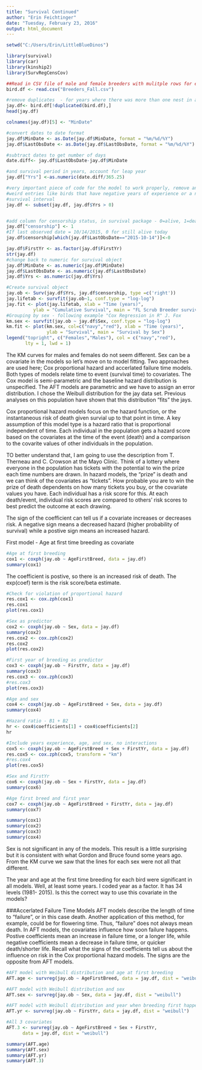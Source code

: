 ```yaml
---
title: "Survival Continued"
author: "Erin Feichtinger"
date: "Tuesday, February 23, 2016"
output: html_document
---
```


```r
setwd("C:/Users/Erin/LittleBlueDinos")

library(survival)
library(car)
library(kinship2)
library(SurvRegCensCov)

##Read in CSV file of male and female breeders with mulitple rows for each bird
bird.df <- read.csv("Breeders_Fall.csv")

#remove duplicates  - for years where there was more than one nest in a year
jay.df<- bird.df[!duplicated(bird.df),]
head(jay.df)

colnames(jay.df)[5] <- "MinDate"

#convert dates to date format
jay.df$MinDate <- as.Date(jay.df$MinDate, format = "%m/%d/%Y")
jay.df$LastObsDate <- as.Date(jay.df$LastObsDate, format = "%m/%d/%Y")

#subtract dates to get number of days
date.diff<- jay.df$LastObsDate-jay.df$MinDate

#and survival period in years, account for leap year 
jay.df["Yrs"] <-as.numeric(date.diff/365.25)

#very important piece of code for the model to work properly, remove any 
#weird entries like birds that have negative years of experience or a negative
#survival interval 
jay.df <- subset(jay.df, jay.df$Yrs > 0)


#add column for censorship status, in survival package - 0=alive, 1=dead
jay.df["censorship"] <- 1
#If last observed date = 10/14/2015, 0 for still alive today
jay.df$censorship[which(jay.df$LastObsDate=="2015-10-14")]<-0

jay.df$FirstYr <- as.factor(jay.df$FirstYr)
str(jay.df)
#change back to numeric for survival object 
jay.df$MinDate <- as.numeric(jay.df$MinDate)
jay.df$LastObsDate <- as.numeric(jay.df$LastObsDate)
jay.df$Yrs <- as.numeric(jay.df$Yrs)

#Create survival object  
jay.ob <- Surv(jay.df$Yrs, jay.df$censorship, type =c('right'))
jay.lifetab <- survfit(jay.ob~1, conf.type = "log-log")
jay.fit <- plot(jay.lifetab, xlab = "Time (years)", 
          ylab = "Cumulative Survival", main = "FL Scrub Breeder survival")
#Grouping by sex - following example "Cox Regression in R" J. Fox
km.sex <- survfit(jay.ob ~ jay.df$Sex, conf.type = "log-log")
km.fit <- plot(km.sex, col=c("navy","red"), xlab = "Time (years)", 
               ylab = "Survival", main = "Survival by Sex")
legend("topright", c("Females","Males"), col = c("navy","red"), 
       lty = 1, lwd = 1)

```

The KM curves for males and females do not seem different. Sex can be a covariate in the models so let's move on to model fitting. Two approaches are used here; Cox proportional hazard and accerlated failure time models. Both types of models relate time to event (survival time) to covariates. The Cox model is semi-parametric and the baseline hazard distribution is unspecified. The AFT models are parametric and we have to assign an error distribution. I chose the Weibull distribution for the jay data set. Previous analyses on this population have shown that this distribution "fits" the jays. 

Cox proportional hazard models focus on the hazard function, or the instantaneous risk of death given survial up to that point in time. A key assumption of this model type is a hazard ratio that is proportional independent of time. Each individual in the population gets a hazard score based on the covariates at the time of the event (death) and a comparison to the covarite values of other individuals in the population.  

TO better understand that, I am going to use the description from T. Therneau and C. Crowson at the Mayo Clinic. Think of a lottery where everyone in the population has tickets with the potential to win the prize each time numbers are drawn. In hazard models, the "prize" is death and we can think of the covariates as "tickets". How probable you are to win the prize of death dependents on how many tickets you buy, or the covariate values you have. Each individual has a risk score for this. At each death/event, individual risk scores are compared to others' risk scores to best predict the outcome at each drawing. 

The sign of the coefficient can tell us if a covariate increases or decreases risk. A negative sign means a decreased hazard (higher probability of survival) while a postive sign means an increased hazard.   

First model - Age at first time breeding as covariate 
```r
#Age at first breeding 
cox1 <- coxph(jay.ob ~ AgeFirstBreed, data = jay.df)
summary(cox1)
```

The coefficient is postive, so there is an increased risk of death. The exp(coef) term is the risk score/beta estimate. 

```r
#Check for violation of proportional hazard 
res.cox1 <- cox.zph(cox1)
res.cox1
plot(res.cox1)
```




```r
#Sex as predictor
cox2 <- coxph(jay.ob ~ Sex, data = jay.df)
summary(cox2)
res.cox2 <- cox.zph(cox2)
res.cox2
plot(res.cox2)

#First year of breeding as predictor
cox3 <- coxph(jay.ob ~ FirstYr, data = jay.df)
summary(cox3)
res.cox3 <- cox.zph(cox3)
#res.cox3
plot(res.cox3)

#Age and sex
cox4 <- coxph(jay.ob ~ AgeFirstBreed + Sex, data = jay.df)
summary(cox4)

#Hazard ratio - B1 + B2
hr <- cox4$coefficients[1] + cox4$coefficients[2]
hr

#Include years experience, age, and sex, no interactions
cox5 <- coxph(jay.ob ~ AgeFirstBreed + Sex + FirstYr, data = jay.df)
res.cox5 <- cox.zph(cox5, transform = "km")
#res.cox4
plot(res.cox5)

#Sex and FirstYr
cox6 <- coxph(jay.ob ~ Sex + FirstYr, data = jay.df)
summary(cox6)

#Age first breed and first year
cox7 <- coxph(jay.ob ~ AgeFirstBreed + FirstYr, data = jay.df)
summary(cox7)

summary(cox1)
summary(cox2)
summary(cox3)
summary(cox4)

```

Sex is not significant in any of the models. This result is a little surprising but it is consistent with what Gordon and Bruce found some years ago. From the KM curve we saw that the lines for each sex were not all that different.  

The year and age at the first time breeding for each bird were significant in all models. Well, at least some years. I coded year as a factor. It has 34 levels (1981- 2015). Is this the correct way to use this covariate in the models?

###Accerlated Failure Time Models
AFT models describe the length of time to "failure", or in this case death. Another application of this method, for example, could be for flowering time. Thus, "failure" does not always mean death. In AFT models, the covariates influence how soon failure happens. Postive coefficients mean an increase in failure time, or a longer life, while negative coefficients mean a decrease in failure time, or quicker death/shorter life. Recall what the signs of the coefficients tell us about the influence on risk in the Cox proportional hazard models. The signs are the opposite from AFT models. 



```r

#AFT model with Weibull distribution and age at first breeding 
AFT.age <- survreg(jay.ob ~ AgeFirstBreed, data = jay.df, dist = "weibull")

#AFT model with Weibull distribution and sex
AFT.sex <- survreg(jay.ob ~ Sex, data = jay.df, dist = "weibull")

#AFT model with Weibull distribution and year when breeding first happened
AFT.yr <- survreg(jay.ob ~ FirstYr, data = jay.df, dist = "weibull")

#All 3 covariates 
AFT.3 <- survreg(jay.ob ~ AgeFirstBreed + Sex + FirstYr, 
      data = jay.df, dist = "weibull")

summary(AFT.age)
summary(AFT.sex)
summary(AFT.yr)
summary(AFT.3)
```

